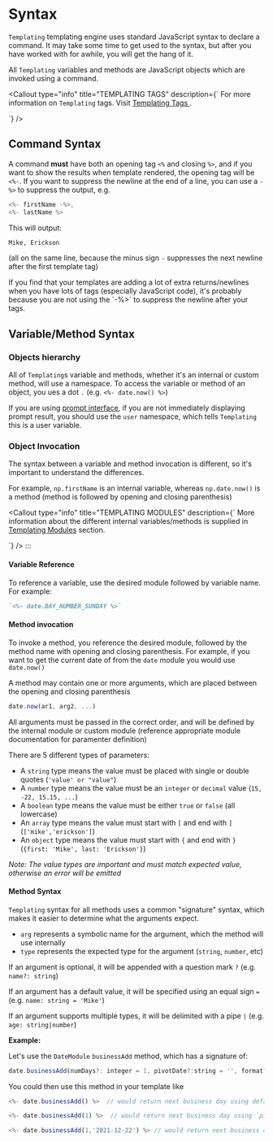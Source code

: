 
# Syntax

`Templating` templating engine uses standard JavaScript syntax to declare a command. It may take some time to get used to the syntax, but after you have worked with for awhile, you will get the hang of it.

All `Templating` variables and methods are JavaScript objects which are invoked using a command.

<Callout
  type="info"
  title="TEMPLATING TAGS"
  description={`
For more information on <code>Templating</code> tags. Visit <a href="/core-features/templating-tags" alt="templating tags"> Templating Tags </a>.
  
  `}
/>

## Command Syntax

A command **must** have both an opening tag `<%` and closing `%>`, and if you want to show the results when template rendered, the opening tag will be `<%-`. If you want to suppress the newline at the end of a line, you can use a `-%>` to suppress the output, e.g. 
```javascript
<%- firstName -%>,
<%- lastName %>
```
This will output:
```markdown
Mike, Erickson
```
(all on the same line, because the minus sign `-` suppresses the next newline after the first template tag)

<Callout type="warning">
If you find that your templates are adding a lot of extra returns/newlines when you have lots of tags (especially JavaScript code), it's probably because you are not using the `-%>` to suppress the newline after your tags.
</Callout>

## Variable/Method Syntax

### Objects hierarchy

All of `Templating`s variable and methods, whether it's an internal or custom method, will use a namespace. To access the variable or method of an object, you ues a dot `.` (e.g. `<%- date.now() %>`)

If you are using [prompt interface](/docs/templating-examples/prompt), if you are not immediately displaying prompt result, you should use the `user` namespace, which tells `Templating` this is a user variable.

### Object Invocation

The syntax between a variable and method invocation is different, so it's important to understand the differences.

For example, `np.firstName` is an internal variable, whereas `np.date.now()` is a method (method is followed by opening and closing parenthesis)

<Callout
  type="info"
  title="TEMPLATING MODULES"
  description={`
More information about the different internal variables/methods is supplied in <a href="templating-modules-overview" alt="Templating Modules">Templating Modules</a> section.
  
  `}
/>
:::

#### Variable Reference

To reference a variable, use the desired module followed by variable name. For example:

```markdown
`<%- date.DAY_NUMBER_SUNDAY %>`
```

#### Method invocation

To invoke a method, you reference the desired module, followed by the method name with opening and closing parenthesis. For example, if you want to get the current date of from the `date` module you would use `date.now()`

A method may contain one or more arguments, which are placed between the opening and closing parenthesis

```js
date.now(ar1, arg2, ...)
```

All arguments must be passed in the correct order, and will be defined by the internal module or custom module (reference appropriate module documentation for paramenter definition)

There are 5 different types of parameters:

- A `string` type means the value must be placed with single or double quotes (`'value' or "value"`)
- A `number` type means the value must be an `integer` or `decimal` value (`15, -22, 15.15, ...`)
- A `boolean` type means the value must be either `true` or `false` (all lowercase)
- An `array` type means the value must start with `[` and end with `]` (`['mike','erickson']`)
- An `object` type means the value must start with `{` and end with `}` (`{first: 'Mike', last: 'Erickson'}`)

_Note: The value types are important and must match expected value, otherwise an error will be emitted_

#### Method Syntax

`Templating` syntax for all methods uses a common "signature" syntax, which makes it easier to determine what the arguments expect.

- `arg` represents a symbolic name for the argument, which the method will use internally
- `type` represents the expected type for the argument (`string`, `number`, etc)

If an argument is optional, it will be appended with a question mark `?` (e.g. `name?: string`)

If an argument has a default value, it will be specified using an equal sign `=` (e.g. `name: string = 'Mike'`)

If an argument supports multiple types, it will be delimited with a pipe `|` (e.g. `age: string|number`)

**Example:**

Let's use the `DateModule` `businessAdd` method, which has a signature of:

```javascript
date.businessAdd(numDays?: integer = 1, pivotDate?:string = '', format?: string = '')
```

You could then use this method in your template like

```javascript
<%- date.businessAdd() %>  // would return next business day using default `numDays` and `pivotDate`

<%- date.businessAdd(1) %>  // would return next business day using `pivotDate`

<%- date.businessAdd(1,'2021-12-22') %> // would return next business day using supplied `
```
